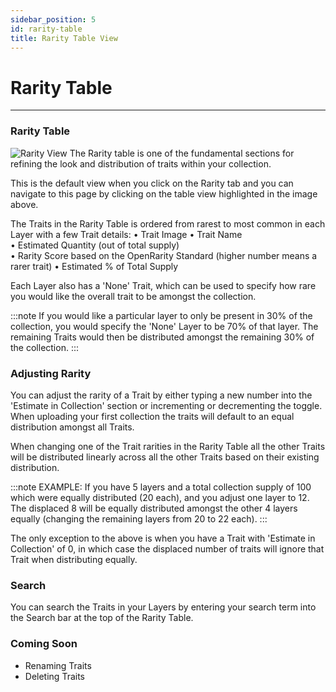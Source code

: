 ```yaml
---
sidebar_position: 5
id: rarity-table
title: Rarity Table View
---
```


# Rarity Table

---

### Rarity Table

![Rarity View](../../static/img/rarity-rarity-view.png)
The Rarity table is one of the fundamental sections for refining the look and distribution of traits within your collection.

This is the default view when you click on the Rarity tab and you can navigate to this page by clicking on the table view highlighted in the image above.

The Traits in the Rarity Table is ordered from rarest to most common in each Layer with a few Trait details:
• Trait Image
• Trait Name  
• Estimated Quantity (out of total supply)  
• Rarity Score based on the OpenRarity Standard (higher number means a rarer trait)
• Estimated % of Total Supply

Each Layer also has a 'None' Trait, which can be used to specify how rare you would like the overall trait to be amongst the collection.

:::note
If you would like a particular layer to only be present in 30% of the collection, you would specify the 'None' Layer to be 70% of that layer. The remaining Traits would then be distributed amongst the remaining 30% of the collection.
:::

### Adjusting Rarity

You can adjust the rarity of a Trait by either typing a new number into the 'Estimate in Collection' section or incrementing or decrementing the toggle. When uploading your first collection the traits will default to an equal distribution amongst all Traits.

When changing one of the Trait rarities in the Rarity Table all the other Traits will be distributed linearly across all the other Traits based on their existing distribution.

:::note
EXAMPLE: If you have 5 layers and a total collection supply of 100 which were equally distributed (20 each), and you adjust one layer to 12. The displaced 8 will be equally distributed amongst the other 4 layers equally (changing the remaining layers from 20 to 22 each).
:::

The only exception to the above is when you have a Trait with 'Estimate in Collection' of 0, in which case the displaced number of traits will ignore that Trait when distributing equally.

### Search

You can search the Traits in your Layers by entering your search term into the Search bar at the top of the Rarity Table.

### Coming Soon

- Renaming Traits
- Deleting Traits
